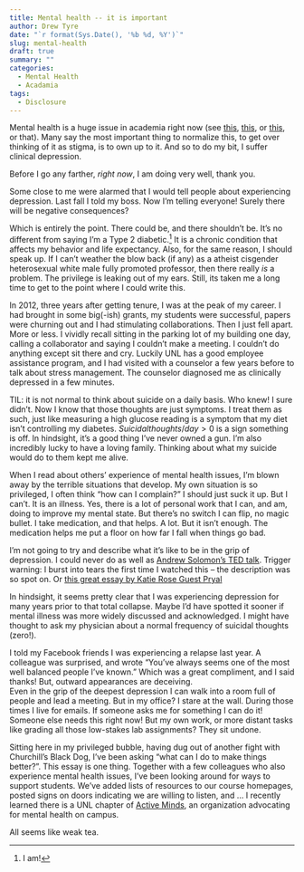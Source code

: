 ```yaml
---
title: Mental health -- it is important
author: Drew Tyre
date: "`r format(Sys.Date(), '%b %d, %Y')`"
slug: mental-health
draft: true
summary: ""
categories: 
  - Mental Health
  - Acadamia
tags:
  - Disclosure
---
```


Mental health is a huge issue in academia right now (see 
[this](https://www.theatlantic.com/education/archive/2016/07/why-do-so-many-graduate-students-quit/490094/), 
[this](https://dynamicecology.wordpress.com/2016/07/13/life-as-an-anxious-scientist/), or 
[this](https://www.theguardian.com/society/2017/may/23/number-university-dropouts-due-to-mental-health-problems-trebles?CMP=Share_iOSApp_Other), or 
that). 
Many say the most important thing to normalize this, to get over thinking of it as stigma, is to own up to it.
And so to do my bit, I suffer clinical depression. 

Before I go any farther, *right now*, I am doing very well, thank you.

Some close to me were alarmed that I would tell people about experiencing depression. 
Last fall I told my boss. 
Now I'm telling everyone! 
Surely there will be negative consequences?

Which is entirely the point. There could be, and there shouldn't be. It's no different from saying I'm a Type 2 diabetic.[^1] 
It is a chronic condition that affects my behavior and life expectancy. Also, for the same reason, I should speak up. 
If I can't weather the blow back (if any) as a atheist cisgender heterosexual white male fully promoted professor, then there really *is* a problem. The privilege is leaking out of my ears.
Still, its taken me a long time to get to the point where I could write this. 

[^1]: I am!

In 2012, three years after getting tenure, I was at the peak of my career. 
I had brought in some big(-ish) grants, my students were successful, papers were churning out and I had stimulating collaborations. 
Then I just fell apart. More or less. 
I vividly recall sitting in the parking lot of my building one day, calling a collaborator and saying I couldn't make a meeting. 
I couldn't do anything except sit there and cry. 
Luckily UNL has a good employee assistance program, and I had visited with a counselor a few years before to talk about stress management. 
The counselor diagnosed me as clinically depressed in a few minutes. 

TIL: it is not normal to think about suicide on a daily basis. Who knew! I sure didn't. 
Now I know that those thoughts are just symptoms. 
I treat them as such, just like measuring a high glucose reading is a symptom that my diet isn't controlling my diabetes. 
$Suicidal thoughts / day > 0$ is a sign something is off.
In hindsight, it's a good thing I've never owned a gun.
I'm also incredibly lucky to have a loving family. 
Thinking about what my suicide would do to them kept me alive. 

When I read about others' experience of mental health issues, I'm blown away by the terrible situations that develop. 
My own situation is so privileged, I often think "how can I complain?" 
I should just suck it up. 
But I can't. It is an illness. 
Yes, there is a lot of personal work that I can, and am, doing to improve my mental state. 
But there's no switch I can flip, no magic bullet. 
I take medication, and that helps. A lot. But it isn't enough.
The medication helps me put a floor on how far I fall when things go bad. 

I'm not going to try and describe what it's like to be in the grip of depression. 
I could never do as well as 
[Andrew Solomon's TED talk](https://www.ted.com/talks/andrew_solomon_depression_the_secret_we_share?utm_campaign=tedspread--a&utm_medium=referral&utm_source=tedcomshare). 
Trigger warning: I burst into tears the first time I watched this -- the description was so spot on.
Or [this great essay by Katie Rose Guest Pryal](https://chroniclevitae.com/news/1203-working-when-your-brain-isn-t)

In hindsight, it seems pretty clear that I was experiencing depression for many years prior to that total collapse. 
Maybe I'd have spotted it sooner if mental illness was more widely discussed and acknowledged.
I might have thought to ask my physician about a normal frequency of suicidal thoughts (zero!). 

I told my Facebook friends I was experiencing a relapse last year. 
A colleague was surprised, and wrote "You've always seems one of the most well balanced people I've known."
Which was a great compliment, and I said thanks! 
But, outward appearances are deceiving.  
Even in the grip of the deepest depression I can walk into a room full of people and lead a meeting. 
But in my office? 
I stare at the wall. 
During those times I live for emails. If someone asks me for something I can do it! 
Someone else needs this right now! 
But my own work, or more distant tasks like grading all those low-stakes lab assignments? 
They sit undone.

Sitting here in my privileged bubble, having dug out of another fight with Churchill's Black Dog, I've been asking "what can I do to make things better?". 
This essay is one thing. 
Together with a few colleagues who also experience mental health issues, I've been looking around for ways to support students. We've added lists of resources to our course homepages, posted signs on doors indicating we are willing to listen, and ... 
I recently learned there is a UNL chapter of [Active Minds](http://www.activeminds.org/), an organization advocating for mental health on campus. 

All seems like weak tea. 
